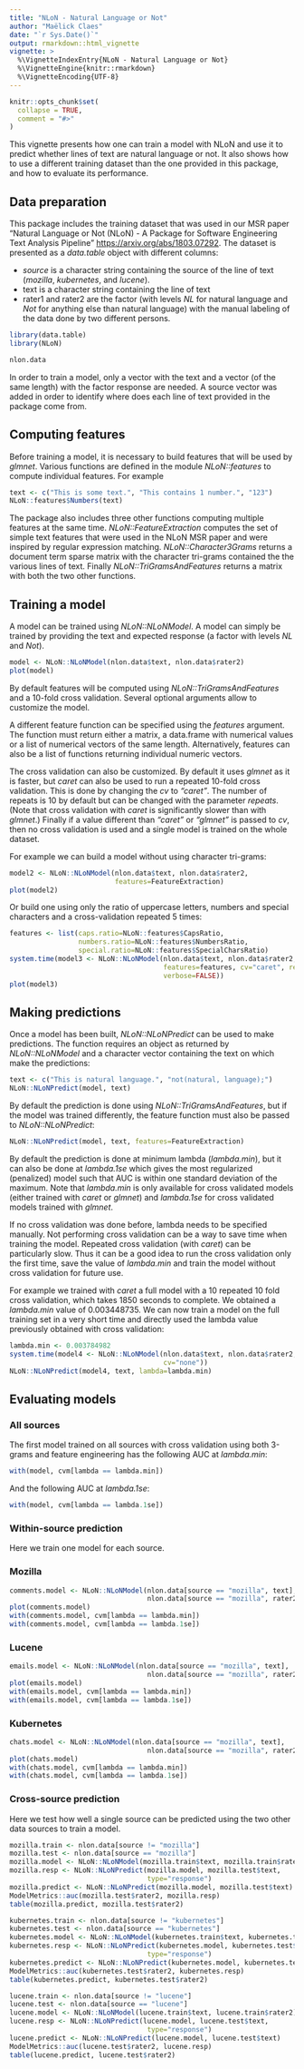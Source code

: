 ```yaml
---
title: "NLoN - Natural Language or Not"
author: "Maëlick Claes"
date: "`r Sys.Date()`"
output: rmarkdown::html_vignette
vignette: >
  %\VignetteIndexEntry{NLoN - Natural Language or Not}
  %\VignetteEngine{knitr::rmarkdown}
  %\VignetteEncoding{UTF-8}
---
```


```r
knitr::opts_chunk$set(
  collapse = TRUE,
  comment = "#>"
)
```

This vignette presents how one can train a model with NLoN and use it
to predict whether lines of text are natural language or not. It also
shows how to use a different training dataset than the one provided in
this package, and how to evaluate its performance.

## Data preparation

This package includes the training dataset that was used in our MSR
paper "Natural Language or Not (NLoN) - A Package for Software
Engineering Text Analysis
Pipeline" <https://arxiv.org/abs/1803.07292>. The dataset is presented
as a *data.table* object with different columns:

* *source* is a character string containing the source of the line of
  text (*mozilla*, *kubernetes*, and *lucene*).
* text is a character string containing the line of text
* rater1 and rater2 are the factor (with levels *NL* for natural
  language and *Not* for anything else than natural language) with the
  manual labeling of the data done by two different persons.

```r
library(data.table)
library(NLoN)

nlon.data
```

In order to train a model, only a vector with the text and a
vector (of the same length) with the factor response are needed. A
source vector was added in order to identify where does each line of
text provided in the package come from.

## Computing features

Before training a model, it is necessary to build features that will
be used by *glmnet*. Various functions are defined in the module
*NLoN::features* to compute individual features. For example

```r
text <- c("This is some text.", "This contains 1 number.", "123")
NLoN::features$Numbers(text)
```

The package also includes three other functions computing multiple
features at the same time. *NLoN::FeatureExtraction* computes the set
of simple text features that were used in the NLoN MSR paper and were
inspired by regular expression matching. *NLoN::Character3Grams*
returns a document term sparse matrix with the character tri-grams
contained the the various lines of text. Finally
*NLoN::TriGramsAndFeatures* returns a matrix with both the two other
functions.

## Training a model

A model can be trained using *NLoN::NLoNModel*. A model can simply be
trained by providing the text and expected response (a factor with
levels *NL* and *Not*).

```r
model <- NLoN::NLoNModel(nlon.data$text, nlon.data$rater2)
plot(model)
```

By default features will be computed using *NLoN::TriGramsAndFeatures*
and a 10-fold cross validation. Several optional arguments allow to
customize the model.

A different feature function can be specified using the *features*
argument. The function must return either a matrix, a data.frame with
numerical values or a list of numerical vectors of the same
length. Alternatively, features can also be a list of functions
returning individual numeric vectors.

The cross validation can also be customized. By default it uses *glmnet*
as it is faster, but *caret* can also be used to run a repeated
10-fold cross validation. This is done by changing the *cv* to
*"caret"*. The number of repeats is 10 by default but can be changed
with the parameter *repeats*. (Note that cross validation with *caret*
is significantly slower than with *glmnet*.) Finally if a value different than
*"caret"* or *"glmnet"* is passed to *cv*, then no cross validation is
used and a single model is trained on the whole dataset.

For example we can build a model without using character tri-grams:

```r
model2 <- NLoN::NLoNModel(nlon.data$text, nlon.data$rater2,
                          features=FeatureExtraction)
plot(model2)
```

Or build one using only the ratio of uppercase letters, numbers
and special characters and a cross-validation repeated 5 times:

```r
features <- list(caps.ratio=NLoN::features$CapsRatio,
                 numbers.ratio=NLoN::features$NumbersRatio,
                 special.ratio=NLoN::features$SpecialCharsRatio)
system.time(model3 <- NLoN::NLoNModel(nlon.data$text, nlon.data$rater2,
                                      features=features, cv="caret", repeats=5,
                                      verbose=FALSE))
plot(model3)
```

## Making predictions

Once a model has been built, *NLoN::NLoNPredict* can be used to make
predictions. The function requires an object as returned by
*NLoN::NLoNModel* and a character vector containing the text on which
make the predictions:

```r
text <- c("This is natural language.", "not(natural, language);")
NLoN::NLoNPredict(model, text)
```

By default the prediction is done using *NLoN::TriGramsAndFeatures*,
but if the model was trained differently, the feature function must
also be passed to *NLoN::NLoNPredict*:

```r
NLoN::NLoNPredict(model, text, features=FeatureExtraction)
```

By default the prediction is done at minimum lambda (*lambda.min*),
but it can also be done at *lambda.1se* which gives the most
regularized (penalized) model such that AUC is within one standard
deviation of the maximum. Note that *lambda.min* is only available for
cross validated models (either trained with *caret* or *glmnet*) and
*lambda.1se* for cross validated models trained with *glmnet*.

If no cross validation was done before, lambda needs to be specified
manually. Not performing cross validation can be a way to save time
when training the model. Repeated cross validation (with *caret*) can be
particularly slow. Thus it can be a good idea to run the cross
validation only the first time, save the value of *lambda.min* and
train the model without cross validation for future use.

For example we trained with *caret* a full model with a 10 repeated 10
fold cross validation, which takes 1850 seconds to complete. We
obtained a *lambda.min* value of 0.003448735. We can now train a model
on the full training set in a very short time and directly used the
lambda value previously obtained with cross validation:

```r
lambda.min <- 0.003784982
system.time(model4 <- NLoN::NLoNModel(nlon.data$text, nlon.data$rater2,
                                      cv="none"))
NLoN::NLoNPredict(model4, text, lambda=lambda.min)
```

## Evaluating models

### All sources

The first model trained on all sources with cross validation using
both 3-grams and feature engineering has the following AUC at
*lambda.min*:

```r
with(model, cvm[lambda == lambda.min])
```

And the following AUC at *lambda.1se*:

```r
with(model, cvm[lambda == lambda.1se])
```

### Within-source prediction

Here we train one model for each source.

### Mozilla

```r
comments.model <- NLoN::NLoNModel(nlon.data[source == "mozilla", text],
                                  nlon.data[source == "mozilla", rater2])
plot(comments.model)
with(comments.model, cvm[lambda == lambda.min])
with(comments.model, cvm[lambda == lambda.1se])
```

### Lucene

```r
emails.model <- NLoN::NLoNModel(nlon.data[source == "mozilla", text],
                                  nlon.data[source == "mozilla", rater2])
plot(emails.model)
with(emails.model, cvm[lambda == lambda.min])
with(emails.model, cvm[lambda == lambda.1se])
```

### Kubernetes

```r
chats.model <- NLoN::NLoNModel(nlon.data[source == "mozilla", text],
                                  nlon.data[source == "mozilla", rater2])
plot(chats.model)
with(chats.model, cvm[lambda == lambda.min])
with(chats.model, cvm[lambda == lambda.1se])
```

### Cross-source prediction

Here we test how well a single source can be predicted using the two
other data sources to train a model.

```r
mozilla.train <- nlon.data[source != "mozilla"]
mozilla.test <- nlon.data[source == "mozilla"]
mozilla.model <- NLoN::NLoNModel(mozilla.train$text, mozilla.train$rater2)
mozilla.resp <- NLoN::NLoNPredict(mozilla.model, mozilla.test$text,
                                  type="response")
mozilla.predict <- NLoN::NLoNPredict(mozilla.model, mozilla.test$text)
ModelMetrics::auc(mozilla.test$rater2, mozilla.resp)
table(mozilla.predict, mozilla.test$rater2)
```

```r
kubernetes.train <- nlon.data[source != "kubernetes"]
kubernetes.test <- nlon.data[source == "kubernetes"]
kubernetes.model <- NLoN::NLoNModel(kubernetes.train$text, kubernetes.train$rater2)
kubernetes.resp <- NLoN::NLoNPredict(kubernetes.model, kubernetes.test$text,
                                  type="response")
kubernetes.predict <- NLoN::NLoNPredict(kubernetes.model, kubernetes.test$text)
ModelMetrics::auc(kubernetes.test$rater2, kubernetes.resp)
table(kubernetes.predict, kubernetes.test$rater2)
```

```r
lucene.train <- nlon.data[source != "lucene"]
lucene.test <- nlon.data[source == "lucene"]
lucene.model <- NLoN::NLoNModel(lucene.train$text, lucene.train$rater2)
lucene.resp <- NLoN::NLoNPredict(lucene.model, lucene.test$text,
                                  type="response")
lucene.predict <- NLoN::NLoNPredict(lucene.model, lucene.test$text)
ModelMetrics::auc(lucene.test$rater2, lucene.resp)
table(lucene.predict, lucene.test$rater2)
```
